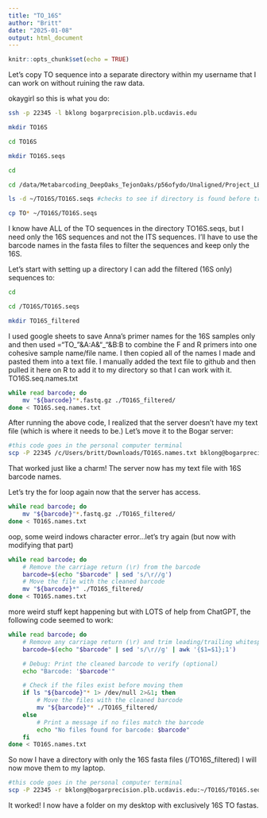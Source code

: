 ```yaml
---
title: "TO_16S"
author: "Britt"
date: "2025-01-08"
output: html_document
---
```


```r
knitr::opts_chunk$set(echo = TRUE)
```

Let's copy TO sequence into a separate directory within my username that I can work on without ruining the raw data.

okaygirl so this is what you do:

```bash
ssh -p 22345 -l bklong bogarprecision.plb.ucdavis.edu

mkdir TO16S

cd TO16S

mkdir TO16S.seqs

cd

cd /data/Metabarcoding_DeepOaks_TejonOaks/p56ofydo/Unaligned/Project_LBAG_TODO_LP_MP1/

ls -d ~/TO16S/TO16S.seqs #checks to see if directory is found before trying to copy

cp TO* ~/TO16S/TO16S.seqs

```

I know have ALL of the TO sequences in the directory TO16S.seqs, but I need only the 16S sequences and not the ITS sequences. I'll have to use the barcode names in the fasta files to filter the sequences and keep only the 16S.

Let's start with setting up a directory I can add the filtered (16S only) sequences to:

```bash
cd

cd /TO16S/TO16S.seqs

mkdir TO16S_filtered 
```

I used google sheets to save Anna's primer names for the 16S samples only and then used ="TO_"&A:A&"_"&B:B to combine the F and R primers into one cohesive sample name/file name. I then copied all of the names I made and pasted them into a text file. I manually added the text file to github and then pulled it here on R to add it to my directory so that I can work with it. TO16S.seq.names.txt

```bash
while read barcode; do
    mv "${barcode}"*.fastq.gz ./TO16S_filtered/
done < TO16S.seq.names.txt
```

After running the above code, I realized that the server doesn't have my text file (which is where it needs to be.) Let's move it to the Bogar server:

```bash
#this code goes in the personal computer terminal
scp -P 22345 /c/Users/britt/Downloads/TO16S.names.txt bklong@bogarprecision.plb.ucdavis.edu:~/TO16S/TO16S.seqs
```

That worked just like a charm! The server now has my text file with 16S barcode names.

Let's try the for loop again now that the server has access.

```bash
while read barcode; do
    mv "${barcode}"*.fastq.gz ./TO16S_filtered/
done < TO16S.names.txt
```

oop, some weird \r windows character error...let's try again (but now with modifying that part)

```bash
while read barcode; do
    # Remove the carriage return (\r) from the barcode
    barcode=$(echo "$barcode" | sed 's/\r//g')
    # Move the file with the cleaned barcode
    mv "${barcode}*" ./TO16S_filtered/
done < TO16S.names.txt
```
more weird stuff kept happening but with LOTS of help from ChatGPT, the following code seemed to work:

```bash
while read barcode; do
    # Remove any carriage return (\r) and trim leading/trailing whitespace from the barcode
    barcode=$(echo "$barcode" | sed 's/\r//g' | awk '{$1=$1};1')

    # Debug: Print the cleaned barcode to verify (optional)
    echo "Barcode: '$barcode'"

    # Check if the files exist before moving them
    if ls "${barcode}"* 1> /dev/null 2>&1; then
        # Move the files with the cleaned barcode
        mv "${barcode}"* ./TO16S_filtered/
    else
        # Print a message if no files match the barcode
        echo "No files found for barcode: $barcode"
    fi
done < TO16S.names.txt
```

So now I have a directory with only the 16S fasta files (/TO16S_filtered)
I will now move them to my laptop.

```bash
#this code goes in the personal computer terminal
scp -P 22345 -r bklong@bogarprecision.plb.ucdavis.edu:~/TO16S/TO16S.seqs/TO16S_filtered /c/Users/britt/Desktop/16S
```

It worked! I now have a folder on my desktop with exclusively 16S TO fastas.